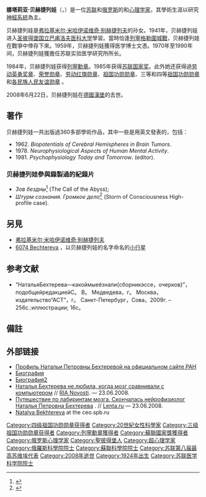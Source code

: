 {{Infobox person
| honorific_prefix = 
| name = 娜塔莉亚·贝赫捷列娃
| honorific_suffix = 
| image =
| image_size = 
| alt = 
| caption = 
| native_name = 娜塔莉亚·贝赫捷列娃<br>Ната́лья Петро́вна Бе́хтерева
| native_name_lang = 
| birth_name = 
| birth_date = {{birth date|1924|7|7|df=yes}}
| birth_place = {{USSR}}[[圣彼得堡|圣彼得堡]]
| death_date = {{death date and age|2008|6|22|1924|7|7|df=yes}}
| death_place = {{GER}}[[汉堡|汉堡]]
| death_cause = 
| body_discovered = 
| resting_place = 
| resting_place_coordinates = <!-- {{Coord|LAT|LONG|type:landmark|display=inline}} -->
| monuments = 
| residence = 
| nationality = 
| other_names = 
| ethnicity = <!-- Ethnicity should be supported with a citation from a reliable source -->
| citizenship = 
| education = 
| job = 
| years_active = 
| employer = 
| organization = 
| agent = 
| known_for = 
| notable_works = 
| style = 
| home_town = 
| salary = 
| net_worth = <!-- Net worth should be supported with a citation from a reliable source -->
| height = <!-- {{height|m=}} -->
| weight = <!-- {{convert|weight in kg|kg|lb}} -->
| television = 
| title = 
| term = 
| predecessor = 
| successor = 
| party = 
| movement = 
| opponents = 
| boards = 
| religion = <!-- Religion should be supported with a citation from a reliable source -->
| denomination = <!-- Denomination should be supported with a citation from a reliable source -->
| criminal_charge = <!-- Criminality parameters should be supported with citations from reliable sources -->
| criminal_penalty = 
| criminal_status = 
| spouse(s) = 
| partner(s) = <!-- unmarried life partner; use ''Name (1950–present)'' -->
| children = 
| parents = 
| relatives = 
| callsign = 
| awards = 
| website = <!-- {{URL|Example.com}} -->
| module = 
| module2 = 
| module3 = 
| module4 = 
| module5 = 
| module6 = 
| signature = 
| signature_size = 
| signature_alt = 
| footnotes = 
| influences = 
| influenced = 
| alma_mater = [[圣彼得堡国立巴甫洛夫医科大学|圣彼得堡国立巴甫洛夫医科大学]]
| box_width = 
}}'''娜塔莉亚·贝赫捷列娃'''（{{lang-ru|Ната́лья Петро́вна Бе́хтерева}}，{{bd|1924年|7月7日|2008年|6月2日}}）是一位[[苏联|苏联]]和[[俄罗斯|俄罗斯]]的{{en-link|神經學家|Neuroscientist}}和[[心理師|心理学家]]，其學術生涯以研究[[神經系統|神經系統]]為主。

贝赫捷列娃是[[弗拉基米尔·米哈伊诺维奇·别赫捷列夫|弗拉基米尔·米哈伊诺维奇·别赫捷列夫]]的孙女。1941年，贝赫捷列娃进入[[圣彼得堡国立巴甫洛夫医科大学|圣彼得堡国立巴甫洛夫医科大学]]學習。當時恰逢[[列寧格勒圍城戰|列寧格勒圍城戰]]，贝赫捷列娃在戰爭中倖存下來。1959年，贝赫捷列娃獲得医学博士文憑。1970年至1990年间，贝赫捷列娃獲擔任苏联实验医学研究所所长。

1984年，贝赫捷列娃获得[[列寧勳章|列寧勳章]]。1985年获得[[苏联国家奖|苏联国家奖]]。此外她还获得過[[劳动英勇奖章|劳动英勇奖章]]、[[荣誉勋章_(苏联)|荣誉勋章]]、[[劳动红旗勋章|劳动红旗勋章]]、[[祖国功勋勋章|祖国功勋勋章]]、三等和四等[[祖国功勋勋章|祖国功勋勋章]]和[[各民族人民友谊勋章|各民族人民友谊勋章]] 。 

2008年6月22日，贝赫捷列娃在[[德國|德國]][[漢堡|漢堡]]的{{de-link|聖喬治醫院 (漢堡)|Asklepios Klinik St. Georg|聖喬治醫院}}去世。

== 著作 ==
贝赫捷列娃一共出版過360多部學術作品，其中一些是用英文發表的，包括： 

* 1962. ''Biopotentials of Cerebral Hemispheres in Brain Tumors''.
* 1978. ''Neurophysiological Aspects of Human Mental Activity''.
* 1981. ''Psychophysiology Today and Tomorrow''. (editor).

=== 贝赫捷列娃參與錄製過的紀錄片 ===

* ''Зов бездны''<ref>{{Cite web|title=fіlm documentary  The Call of the Abyss  (Зов бездны, документальный фильм, 2009)|url=http://www.1tv.ru/documentary/fi=5822|work=|language=ru|accessdate=2020-07-09|archive-date=2013-08-07|archive-url=https://web.archive.org/web/20130807103749/http://www.1tv.ru/documentary/fi=5822|dead-url=no}}</ref> (The Call of the Abyss); 
* ''Штурм сознания.  Громкое дело''<ref>{{Cite web|title=fіlm documentary  Storm of consciousness  (Громкое дело. Штурм сознания, документальный фильм, 2009)|url=<!-- http://rutube.ru/tracks/1066455.html -->http://rutube.ru/video/a3458ce9003fca484ac3171e7e886d63/|accessdate=2013-03-18|work=|language=ru|archiveurl=https://web.archive.org/web/20120904123815/http://rutube.ru/video/a3458ce9003fca484ac3171e7e886d63/|archivedate=2012-09-04|dead-url=no}}</ref> (Storm of Consciousness High-profile case). 

== 另見 ==

* [[弗拉基米尔·米哈伊诺维奇·别赫捷列夫|弗拉基米尔·米哈伊诺维奇·别赫捷列夫]] 
* [[小行星列表/6001-7000|6074 Bechtereva]] ，以贝赫捷列娃的名字命名的[[小行星|小行星]] 

== 参考文献 ==

* “НатальяБехтерева—какоймыеёзнали{сборникэссе，очерков}”，подобщейредакциейС。 В。 Медведева，г。 Москва，издательство“АСТ”，г。 Санкт-Петербург，Сова，2009г. – 256с.:иллюстрации; 16с。 {{ISBN|978-5-17-060803-4}}     

== 備註 ==
{{Reflist}}

== 外部链接 ==

* [http://www.ras.ru/win/db/show_per.asp?P=.id-1838.ln-ru Профиль Натальи Петровны Бехтеревой на официальном сайте РАН] {{Wayback|url=http://www.ras.ru/win/db/show_per.asp?P=.id-1838.ln-ru |date=20200709094349 }} 
* [https://web.archive.org/web/20050512123246/http://www.biograph.ru/bank/behtereva_np.htm Биография] 
* [https://web.archive.org/web/20100926162742/http://www.samopoznanie.com/partcl.php?section=1 Биография2]
* [http://ria.ru/society/20080623/111770202.html Наталья Бехтерева не любила, когда мозг сравнивали с компьютером] {{Wayback|url=http://ria.ru/society/20080623/111770202.html |date=20160720023906 }} // [[俄罗斯新闻社|RIA Novosti]]. — 23.06.2008. 
* [http://lenta.ru/articles/2008/06/23/bekhtereva/ Путешествие по лабиринтам мозга.  Скончалась нейрофизиолог Наталья Петровна Бехтерева] {{Wayback|url=http://lenta.ru/articles/2008/06/23/bekhtereva/ |date=20160310113555 }}. // [[Lenta.ru|Lenta.ru]] — 23.06.2008. 
* [http://www.ceo.spb.ru/eng/science/bekhtereva.n.p/index.shtml Natalya Bekhtereva] {{Wayback|url=http://www.ceo.spb.ru/eng/science/bekhtereva.n.p/index.shtml |date=20200129011430 }} at the ceo.spb.ru

[[Category:四级祖国功勋勋章获得者|Category:四级祖国功勋勋章获得者]]
[[Category:20世紀女性科學家|Category:20世紀女性科學家]]
[[Category:三级祖国功勋勋章获得者|Category:三级祖国功勋勋章获得者]]
[[Category:列寧勳章獲得者|Category:列寧勳章獲得者]]
[[Category:蘇聯國家獎獲得者|Category:蘇聯國家獎獲得者]]
[[Category:俄罗斯心理学家|Category:俄罗斯心理学家]]
[[Category:聖彼得堡人|Category:聖彼得堡人]]
[[Category:超心理学家|Category:超心理学家]]
[[Category:俄羅斯科學院院士|Category:俄羅斯科學院院士]]
[[Category:蘇聯科學院院士|Category:蘇聯科學院院士]]
[[Category:苏联第八届最高苏维埃代表|Category:苏联第八届最高苏维埃代表]]
[[Category:2008年逝世|Category:2008年逝世]]
[[Category:1924年出生|Category:1924年出生]]
[[Category:苏联医学科学院院士|Category:苏联医学科学院院士]]